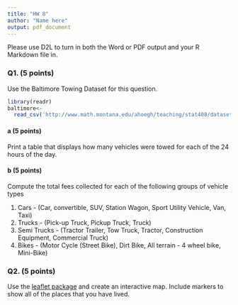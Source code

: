 ```yaml
---
title: "HW 8"
author: "Name here"
output: pdf_document
---
```


Please use D2L to turn in both the Word or PDF output and your R Markdown file in.

### Q1. (5 points)
Use the Baltimore Towing Dataset for this question.
```r
library(readr)
baltimore<- 
  read_csv('http://www.math.montana.edu/ahoegh/teaching/stat408/datasets/BaltimoreTowing.csv')
```

#### a (5 points)
Print a table that displays how many vehicles were towed for each of the 24 hours of the day.

#### b (5 points)
Compute the total fees collected for each of the following groups of vehicle types

1. Cars - (Car, convertible, SUV, Station Wagon, Sport Utility Vehicle, Van, Taxi)
2. Trucks - (Pick-up Truck, Pickup Truck, Truck)
3. Semi Trucks - (Tractor Trailer, Tow Truck, Tractor, Construction Equipment, Commercial Truck)
4. Bikes - (Motor Cycle (Street Bike), Dirt Bike, All terrain - 4 wheel bike, Mini-Bike)

### Q2. (5 points)
Use the [leaflet package](https://rstudio.github.io/leaflet/) and create an interactive map. Include markers to show all of the places that you have lived.

